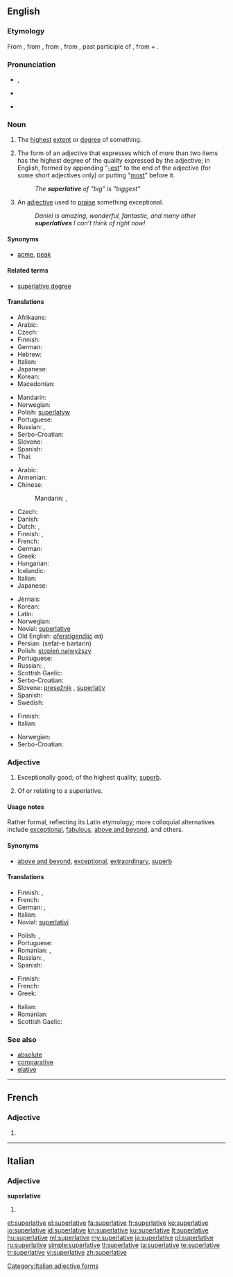 ==English==

{{was wotd|2008|March|11}}
{{wikipedia}}

===Etymology===
From {{etyl|enm|en}} {{term|superlatyf|lang=enm}}, from {{etyl|fro|en}} {{term|superlatif|lang=fro}}, from {{etyl|LL.}} {{term|superlativus|superlātīvus|lang=la}}, from {{etyl|la|en}} {{term|superlatus|superlātus|extravagant, of hyperbole|lang=la}}, past participle of {{term|superfero||carry over|lang=la}}, from {{term|super||above|lang=la}} + {{term|fero||bear, carry|lang=la}}.

===Pronunciation===
* {{a|RP}} {{IPA|/suːˈpɜː.lə.tɪv/|/sjuːˈpɜː.lə.tɪv/}}, {{X-SAMPA|/su:"p3:(r).l@.tIv/}}
* {{a|US}} {{IPA|/suːˈpɝː.lə.tɪv/|/sjuːˈpɝː.lə.tɪv/}}
* {{audio|en-us-superlative.ogg|Audio (US)}}

===Noun===
{{en-noun}}

# The [[highest]] [[extent]] or [[degree]] of something.
# {{grammar}} The form of an adjective that expresses which of more than two items has the highest degree of the quality expressed by the adjective; in English, formed by appending "[[-est]]" to the end of the adjective (for some short adjectives only) or putting "[[most]]" before it.
#: ''The '''superlative''' of "big" is "biggest"''
# {{informal}} An [[adjective]] used to [[praise]] something exceptional.
#: ''Daniel is amazing, wonderful, fantastic, and many other '''superlatives''' I can’t think of right now!''

====Synonyms====
* {{sense|highest degree}} [[acme]], [[peak]]

====Related terms====
* [[superlative degree]]

====Translations====
{{trans-top|highest degree of something}}
* Afrikaans: {{t+|af|superlatief}}
* Arabic: {{t-|ar|صيغة التفضيل}}
* Czech: {{t+|cs|superlativ}}
* Finnish: {{t+|fi|huippu}}
* German: {{t+|de|Superlativ|m}}
* Hebrew: {{t-|he|מופלג}}
* Italian: {{t-|it|superlativo}}
* Japanese: {{t+|ja|最上級}}
* Korean: {{t-|ko|최고의|sc=Hang}}
* Macedonian: {{t-|mk|суперлатив}}
{{trans-mid}}
* Mandarin: {{t|cmn|最高级|sc=Hani}}
* Norwegian: {{t+|no|superlativ}}
* Polish: [[superlatyw]] {{m}}
* Portuguese: {{t+|pt|superlativo}}
* Russian: {{t+|ru|высочайший|tr=vysočájšij}},  {{t+|ru|превосходный|tr=prevosxódnyj}}
* Serbo-Croatian: {{t-|sh|superlativ|m|alt=sȕperlatīv}}
* Slovene: {{t-|sl|presežek|m}}
* Spanish: {{t+|es|superlativo}}
* Thai: {{t-|th|ชั้นเยี่ยม}}
{{trans-bottom}}

{{trans-top|form of adjective expressing "most"}}
* Arabic: {{t-|ar|درجة فائقة|f|tr=daraja faa'iqa}}
* Armenian: {{t-|hy|գերադրական|tr=geradrakan}}
* Chinese:
*: Mandarin: {{t|cmn|最高級|sc=Hani}},  {{t|cmn|最高级|tr=zuìgāojí|sc=Hani}}
* Czech: {{t+|cs|superlativ|m}}
* Danish: {{t+|da|superlativ}}
* Dutch: {{t+|nl|overtreffende trap|m}}, {{t+|nl|superlatief|m}}
* Finnish: {{t+|fi|superlatiivi}}, {{t-|fi|yliaste}}
* French: {{t+|fr|superlatif|m}}
* German: {{t+|de|Superlativ|m}}
* Greek: {{t+|el|υπερθετικό|n|tr=yperthetikó}}
* Hungarian: {{t+|hu|felsőfok}}
* Icelandic: {{t+|is|efsta stig|n}}
* Italian: {{t-|it|superlativo|m}}
* Japanese: {{t+|ja|最上級|tr=さいじょうきゅう, saijōkyū}}
{{trans-mid}}
* Jèrriais: {{tø|roa-jer|supèrlatif|m}}
* Korean: {{t+|ko|최상급|tr=choi-sang-geup,最上級|sc=Kore}}
* Latin: {{t-|la|superlativus|m}}
* Norwegian: {{t+|no|superlativ|m}}
* Novial: [[superlative]]
* Old English: [[oferstígendlic]] ''adj''
* Persian: {{fa-Arab|[[صفت برترین]]}} (sefat-e bartarin)
* Polish: [[stopień najwyższy]] {{m}}
* Portuguese: {{t+|pt|superlativo|m}}
* Russian: {{t+|ru|превосходная степень|f|tr=prevosxódnaja stépen’}}, {{t-|ru|суперлятив|m|tr=superljatív}}
* Scottish Gaelic: {{t-|gd|feabhasach|m}}
* Serbo-Croatian: {{t-|sh|superlativ|m|alt=sȕperlatīv}}
* Slovene: [[presežnik]] {{m}}, [[superlativ]] {{m}}
* Spanish: {{t+|es|superlativo|m}}
* Swedish: {{t+|sv|superlativ|n}}
{{trans-bottom}}

{{trans-top|adjective used to praise}}
* Finnish: {{t+|fi|superlatiivi}}
* Italian: {{t-|it|superlativo|m}}
{{trans-mid}}
* Norwegian: {{t+|no|superlativ|n}}
* Serbo-Croatian: {{t-|sh|superlativ|m|alt=sȕperlatīv}}
{{trans-bottom}}

===Adjective===
{{en-adj|-}}

# Exceptionally good; of the highest quality; [[superb]].
# {{grammar}} Of or relating to a superlative.

====Usage notes====
Rather formal, reflecting its Latin etymology; more colloquial alternatives include [[exceptional]], [[fabulous]], [[above and beyond]], and others.

====Synonyms====
* {{sense|exceptionally good}} [[above and beyond]], [[exceptional]], [[extraordinary]], [[superb]]

====Translations====
{{trans-top|exceptionally good}}
* Finnish: {{t+|fi|erinomainen}}, {{t+|fi|häikäisevä}}
* French: {{t+|fr|suprême}}
* German: {{t+|de|höchst}}, {{t+|de|hervorragend}}
* Italian: {{t-|it|superlativo|m}}
* Novial: [[superlativi]]
{{trans-mid}}
* Polish: {{t+|pl|doskonały|m}}, {{t+|pl|znakomity|m}}
* Portuguese: {{t+|pt|supremo}}
* Romanian: {{t-|ro|suprem}}, {{t-|ro|superlativ}}
* Russian: {{t+|ru|высочайший|tr=vysočájšij}}, {{t+|ru|величайший|tr=veličájšij}}
* Spanish: {{t+|es|supremo}}
{{trans-bottom}}

{{trans-top|of or pertaining to a superlative}}
* Finnish: {{t-|fi|superlatiivinen}}
* French: {{t+|fr|superlatif|m}}
* Greek: {{t+|el|υπερθετικός|tr=yperthetikós}}
{{trans-mid}}
* Italian: {{t-|it|superlativo|m}}
* Romanian: {{t-|ro|superlativ}}
* Scottish Gaelic: {{t-|gd|feabhasach}}
{{trans-bottom}}

===See also===
* [[absolute]]
* [[comparative]]
* [[elative]]

----

==French==

===Adjective===
{{fr-adj-form}} {{f}}

# {{feminine of|superlatif|lang=fr}}

----

==Italian==

===Adjective===
'''superlative''' {{f}}

# {{feminine plural of|superlativo|lang=it}}

[[Category:Italian adjective forms]]

[[et:superlative]]
[[el:superlative]]
[[fa:superlative]]
[[fr:superlative]]
[[ko:superlative]]
[[io:superlative]]
[[id:superlative]]
[[kn:superlative]]
[[ku:superlative]]
[[lt:superlative]]
[[hu:superlative]]
[[ml:superlative]]
[[my:superlative]]
[[ja:superlative]]
[[pl:superlative]]
[[ru:superlative]]
[[simple:superlative]]
[[tl:superlative]]
[[ta:superlative]]
[[te:superlative]]
[[tr:superlative]]
[[vi:superlative]]
[[zh:superlative]]